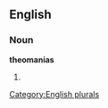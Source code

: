 
==English==

===Noun===
'''theomanias'''

# {{plural of|[[theomania]]}}

[[Category:English plurals]]